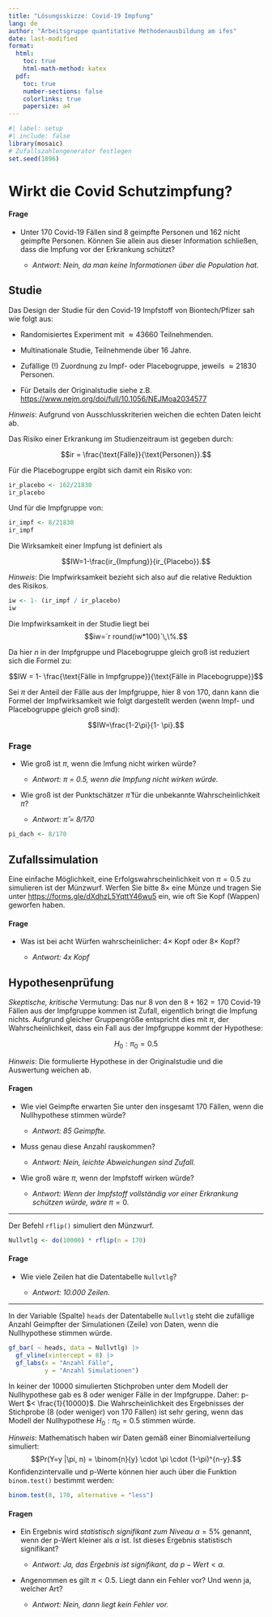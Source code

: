 ```yaml
---
title: "Lösungsskizze: Covid-19 Impfung"
lang: de
author: "Arbeitsgruppe quantitative Methodenausbildung am ifes"
date: last-modified
format: 
  html:
    toc: true
    html-math-method: katex
  pdf:
    toc: true
    number-sections: false
    colorlinks: true
    papersize: a4
---
```


```r
#| label: setup
#| include: false
library(mosaic)
# Zufallszahlengenerator festlegen
set.seed(1896)
```

# Wirkt die Covid Schutzimpfung?

#### Frage

-   Unter 170 Covid-19 Fällen sind 8 geimpfte Personen und 162 nicht geimpfte Personen. Können Sie allein aus dieser Information schließen, dass die Impfung vor der Erkrankung schützt?

    -   *Antwort: Nein, da man keine Informationen über die Population hat.*

## Studie

Das Design der Studie für den Covid-19 Impfstoff von Biontech/Pfizer sah wie folgt aus:

-   Randomisiertes Experiment mit $\approx 43660$ Teilnehmenden.

-   Multinationale Studie, Teilnehmende über 16 Jahre.

-   Zufällige (!) Zuordnung zu Impf- oder Placebogruppe, jeweils $\approx 21830$ Personen.

-   Für Details der Originalstudie siehe z.B. <https://www.nejm.org/doi/full/10.1056/NEJMoa2034577>

*Hinweis*: Aufgrund von Ausschlusskriterien weichen die echten Daten leicht ab.

Das Risiko einer Erkrankung im Studienzeitraum ist gegeben durch:

$$ir = \frac{\text{Fälle}}{\text{Personen}}.$$

Für die Placebogruppe ergibt sich damit ein Risiko von:

```r
ir_placebo <- 162/21830
ir_placebo
```

Und für die Impfgruppe von:

```r
ir_impf <- 8/21830
ir_impf
```

Die Wirksamkeit einer Impfung ist definiert als

$$IW=1-\frac{ir_{Impfung}}{ir_{Placebo}}.$$

*Hinweis*: Die Impfwirksamkeit bezieht sich also auf die relative Reduktion des Risikos.

```r
iw <- 1- (ir_impf / ir_placebo)
iw
```

Die Impfwirksamkeit in der Studie liegt bei $$iw=`r round(iw*100)`\,\%.$$

Da hier $n$ in der Impfgruppe und Placebogruppe gleich groß ist reduziert sich die Formel zu:

$$IW = 1- \frac{\text{Fälle in Impfgruppe}}{\text{Fälle in Placebogruppe}}$$

Sei $\pi$ der Anteil der Fälle aus der Impfgruppe, hier $8$ von $170$, dann kann die Formel der Impfwirksamkeit wie folgt dargestellt werden (wenn Impf- und Placebogruppe gleich groß sind):

$$IW=\frac{1-2\pi}{1- \pi}.$$

### Frage

-   Wie groß ist $\pi$, wenn die Imfung nicht wirken würde?

    -   *Antwort:* $\pi$ *= 0.5, wenn die Impfung nicht wirken würde.*

-   Wie groß ist der Punktschätzer $\hat{\pi}$ für die unbekannte Wahrscheinlichkeit $\pi$?

    -   *Antwort:* $\hat{\pi}$ *= 8/170*

```r
pi_dach <- 8/170
```

## Zufallssimulation

Eine einfache Möglichkeit, eine Erfolgswahrscheinlichkeit von $\pi=0.5$ zu simulieren ist der Münzwurf. Werfen Sie bitte $8\times$ eine Münze und tragen Sie unter <https://forms.gle/dXdhzL5YqttY46wu5> ein, wie oft Sie Kopf (Wappen) geworfen haben.

#### Frage

-   Was ist bei acht Würfen wahrscheinlicher: $4\times$ Kopf oder $8\times$ Kopf?

    -   *Antwort: 4x Kopf*

## Hypothesenprüfung

*Skeptische, kritische* Vermutung: Das nur $8$ von den $8+162=170$ Covid-19 Fällen aus der Impfgruppe kommen ist Zufall, eigentlich bringt die Impfung nichts. Aufgrund gleicher Gruppengröße entspricht dies mit $\pi$, der Wahrscheinlichkeit, dass ein Fall aus der Impfgruppe kommt der Hypothese:

$$H_0: \pi_0 =0.5$$

*Hinweis*: Die formulierte Hypothese in der Originalstudie und die Auswertung weichen ab.

#### Fragen

-   Wie viel Geimpfte erwarten Sie unter den insgesamt $170$ Fällen, wenn die Nullhypothese stimmen würde?

    -   *Antwort: 85 Geimpfte.*

-   Muss genau diese Anzahl rauskommen?

    -   *Antwort: Nein, leichte Abweichungen sind Zufall.*

-   Wie groß wäre $\pi$, wenn der Impfstoff wirken würde?

    -   *Antwort: Wenn der Impfstoff vollständig vor einer Erkrankung schützen würde, wäre* $\pi = 0$*.*

------------------------------------------------------------------------

Der Befehl `rflip()` simuliert den Münzwurf.

```r
Nullvtlg <- do(10000) * rflip(n = 170)
```

#### Frage

-   Wie viele Zeilen hat die Datentabelle `Nullvtlg`?

    -   *Antwort: 10.000 Zeilen.*

------------------------------------------------------------------------

In der Variable (Spalte) `heads` der Datentabelle `Nullvtlg` steht die zufällige Anzahl Geimpfter der Simulationen (Zeile) von Daten, wenn die Nullhypothese stimmen würde.

```r
gf_bar( ~ heads, data = Nullvtlg) |>
  gf_vline(xintercept = 8) |>
  gf_labs(x = "Anzahl Fälle",
          y = "Anzahl Simulationen")
```

In keiner der 10000 simulierten Stichproben unter dem Modell der Nullhypothese gab es 8 oder weniger Fälle in der Impfgruppe. Daher: p-Wert $< \frac{1}{10000}$. Die Wahrscheinlichkeit des Ergebnisses der Stichprobe (8 (oder weniger) von 170 Fällen) ist sehr gering, wenn das Modell der Nullhypothese $H_0: \pi_0=0.5$ stimmen würde.

*Hinweis*: Mathematisch haben wir Daten gemäß einer Binomialverteilung simuliert: $$Pr(Y=y |\pi, n) = \binom{n}{y} \cdot \pi \cdot (1-\pi)^{n-y}.$$ Konfidenzintervalle und p-Werte können hier auch über die Funktion `binom.test()` bestimmt werden:

```r
binom.test(8, 170, alternative = "less")
```

#### Fragen

-   Ein Ergebnis wird *statistisch signifikant zum Niveau* $\alpha=5\%$ genannt, wenn der p-Wert kleiner als $\alpha$ ist. Ist dieses Ergebnis statistisch signifikant?

    -   *Antwort: Ja, das Ergebnis ist signifikant, da* $p-Wert < \alpha$*.*

-   Angenommen es gilt $\pi<0.5$. Liegt dann ein Fehler vor? Und wenn ja, welcher Art?

    -   *Antwort: Nein, dann liegt kein Fehler vor.*
